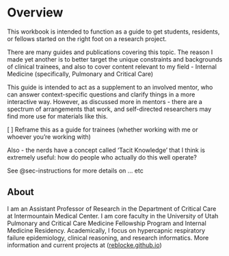 # Overview {.unnumbered}

This workbook is intended to function as a guide to get students, residents, or fellows started on the right foot on a research project. 

There are many guides and publications covering this topic. The reason I made yet another is to better target the unique constraints and backgrounds of clinical trainees, and also to cover content relevant to my field - Internal Medicine (specifically, Pulmonary and Critical Care)

This guide is intended to act as a supplement to an involved mentor, who can answer context-specific questions and clarify things in a more interactive way. However, as discussed more in mentors - there are a spectrum of arrangements that work, and self-directed researchers may find more use for materials like this. 

[ ] Reframe this as a guide for trainees (whether working with me or whoever you’re working with)

Also - the nerds have a concept called 'Tacit Knowledge' that I think is extremely useful: how do people who actually do this well operate? 




See @sec-instructions for more details on ...  etc


## About {.unnumbered}

I am an Assistant Professor of Research in the Department of Critical Care at Intermountain Medical Center. I am core faculty in the University of Utah Pulmonary and Critical Care Medicine Fellowship Program and Internal Medicine Residency. Academically, I focus on hypercapnic respiratory failure epidemiology, clinical reasoning, and research informatics. More information and current projects at ([reblocke.github.io](https://reblocke.github.io/))
